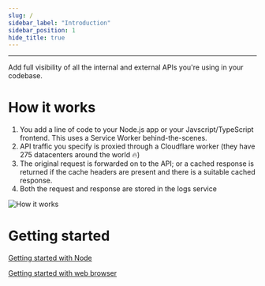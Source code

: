 ```yaml
---
slug: /
sidebar_label: "Introduction"
sidebar_position: 1
hide_title: true
---
```



<Logo width="250px" height="50px" />

---

Add full visibility of all the internal and external APIs you're using in your codebase.

# How it works

1. You add a line of code to your Node.js app or your Javscript/TypeScript frontend. This uses a Service Worker behind-the-scenes.
2. API traffic you specify is proxied through a Cloudflare worker (they have 275 datacenters around the world 🔥)
3. The original request is forwarded on to the API; or a cached response is returned if the cache headers are present and there is a suitable cached response.
4. Both the request and response are stored in the logs service

![How it works](/img/how-it-works.png)

# Getting started

[Getting started with Node](/node-quick-start)

[Getting started with web browser](/web-quick-start)
